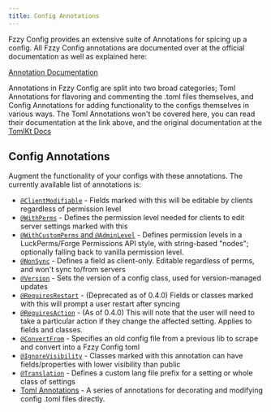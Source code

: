 ```yaml
---
title: Config Annotations
---
```


Fzzy Config provides an extensive suite of Annotations for spicing up a config. All Fzzy Config annotations are documented over at the official documentation as well as explained here:

[Annotation Documentation](https://fzzyhmstrs.github.io/fconfig/-fzzy%20-config/me.fzzyhmstrs.fzzy_config.annotations/index.html)

Annotations in Fzzy Config are split into two broad categories; Toml Annotations for flavoring and commenting the .toml files themselves, and Config Annotations for adding functionality to the configs themselves in various ways. The Toml Annotations won't be covered here, you can read their documentation at the link above, and the original documentation at the [TomlKt Docs](https://peanuuutz.github.io/tomlkt/)

## Config Annotations
Augment the functionality of your configs with these annotations. The currently available list of annotations is:
* [`@ClientModifiable`](annotations/Client-Modifiable) - Fields marked with this will be editable by clients regardless of permission level
* [`@WithPerms`](annotations/With-Perms) - Defines the permission level needed for clients to edit server settings marked with this
* [`@WithCustomPerms` and `@AdminLevel`](annotations/With-Custom-Perms) - Defines permission levels in a LuckPerms/Forge Permissions API style, with string-based "nodes"; optionally falling back to vanilla permission level.
* [`@NonSync`](annotations/Non-Sync) - Defines a field as client-only. Editable regardless of perms, and won't sync to/from servers
* [`@Version`](annotations/Version) - Sets the version of a config class, used for version-managed updates
* [`@RequiresRestart`](annotations/Requires-Restart) - (Deprecated as of 0.4.0) Fields or classes marked with this will prompt a user restart after syncing
* [`@RequiresAction`](annotations/Requires-Action) - (As of 0.4.0) This will note that the user will need to take a particular action if they change the affected setting. Applies to fields and classes.
* [`@ConvertFrom`](annotations/Convert-From) - Specifies an old config file from a previous lib to scrape and convert into a Fzzy Config toml
* [`@IgnoreVisibility`](annotations/Ignore-Visibility) - Classes marked with this annotation can have fields/properties with lower visibility than public
* [`@Translation`](annotations/Translation) - Defines a custom lang file prefix for a setting or whole class of settings
* [Toml Annotations](annotations/Toml-Annotations) - A series of annotations for decorating and modifying config .toml files directly.